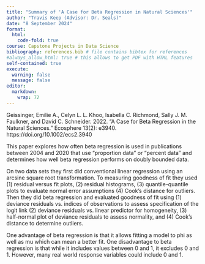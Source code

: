 ```yaml
---
title: "Summary of 'A Case for Beta Regression in Natural Sciences'"
author: "Travis Keep (Advisor: Dr. Seals)"
date: "8 September 2024"
format:
  html:
    code-fold: true
course: Capstone Projects in Data Science
bibliography: references.bib # file contains bibtex for references
#always_allow_html: true # this allows to get PDF with HTML features
self-contained: true
execute: 
  warning: false
  message: false
editor: 
  markdown: 
    wrap: 72
---
```


Geissinger, Emilie A., Celyn L. L. Khoo, Isabella C. Richmond, Sally J. M. Faulkner, and David C. Schneider. 2022. "A Case for Beta Regression in the Natural Sciences." Ecosphere 13(2): e3940. https://doi.org/10.1002/ecs2.3940

This paper explores how often beta regression is used in publications between 2004 and 2020 that use "proportion data" or "percent data" and determines how well beta regression performs on doubly bounded data.

On two data sets they first did conventional linear regression using an arcsine square root transformation. To measuring goodness of fit they used (1) residual versus fit plots, (2) residual histograms, (3) quantile-quantile plots to evaluate normal error assumptions (4) Cook’s distance for outliers.  Then they did beta regression and evaluated goodness of fit using (1) deviance residuals vs. indices of observations to assess specification of the logit link (2) deviance residuals vs. linear predictor for homogeneity, (3) half-normal plot of deviance residuals to assess normality, and (4) Cook’s distance to determine outliers.

One advantage of beta regression is that it allows fitting a model to phi as well as mu which can mean a better fit. One disadvantage to beta regression is that while it includes values between 0 and 1, it excludes 0 and 1. However, many real world response variables could include 0 and 1.  

